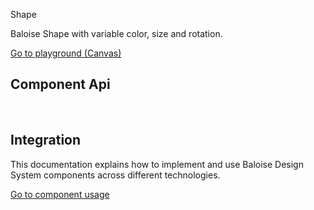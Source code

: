 
<bal-doc-banner id="story--components-shape--basic">Shape</bal-doc-banner>

<bal-doc-lead>Baloise Shape with variable color, size and rotation.</bal-doc-lead>

<Canvas withSource="open">
  <Story id="components-shape--basic" />
</Canvas>

<bal-doc-app>
  <bal-button-group class="mb-large" position="center">
    <a class="button is-primary" href="?path=/story/components-shape--basic">
      Go to playground (Canvas)
    </a>
    <bal-doc-stackblitz framework="angular" template={Basic.parameters.docs.source.code} modules="shape"></bal-doc-stackblitz>
    <bal-doc-stackblitz framework="html" template={Basic.parameters.docs.source.code} modules="shape"></bal-doc-stackblitz>
  </bal-button-group>
</bal-doc-app>

## Component Api

<Description markdown={readme} />

<br />

## Integration

This documentation explains how to implement and use Baloise Design System components across different technologies.

<a class="button is-primary" href="?path=/docs/development-components--page">
  Go to component usage
</a>


<Description markdown={testing} />

<bal-doc-github link="/components/bal-shape/stories/bal-shape.docs.mdx"></bal-doc-github>
